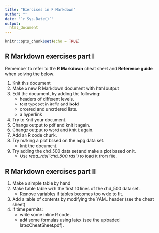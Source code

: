 ```yaml
---
title: "Exercises in R Markdown"
author: ""
date: "`r Sys.Date()`"
output:
  html_document
---
```


```r
knitr::opts_chunk$set(echo = TRUE)
```

## R Markdown exercises part I

Remember to refer to the **R Markdown** cheat sheet and **Reference guide** when solving the below.

1. Knit this document
2. Make a new R Markdown document with html output
3. Edit the document, by adding the following:
    - headers of different levels.
    - text typeset in *italic* and **bold**.
    - ordered and unordered lists.
    - a hyperlink
4. Try to Knit your document.
5. Change output to pdf and knit it again.
6. Change output to word and knit it again.
7. Add an R code chunk.
8. Try making a plot based on the mpg data set.
    - knit the document.
9. Try adding the chd_500 data set and make a plot based on it.
    - Use *read_rds("chd_500.rds")* to load it from file.

## R Markdown exercises part II

1. Make a simple table by hand
2. Make kable table with the first 10 lines of the chd_500 data set. 
    - Remove variables if tables becomes too wide to fit.
3. Add a table of contents by modifying the YAML header (see the cheat sheet).
4. If time permits:
    - write some inline R code.
    - add some formulas using latex (see the uploaded latexCheatSheet.pdf).
  
  

